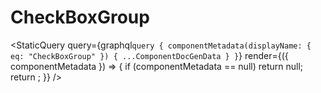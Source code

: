 
# CheckBoxGroup

<StaticQuery
  query={graphql`query {
    componentMetadata(displayName: { eq: "CheckBoxGroup" }) { ...ComponentDocGenData }
  }`}
  render={({ componentMetadata }) => {
    if (componentMetadata == null) return null;
    return <PropsTable propMetaData={componentMetadata.props} />;
  }}
/>

